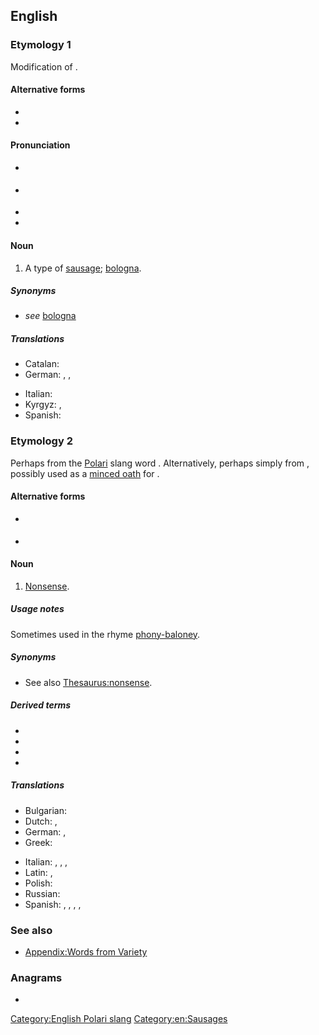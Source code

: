 {{also|Baloney}}
==English==

===Etymology 1===
Modification of {{m|en|bologna}}.

====Alternative forms====
* {{l|en|boloney}}
* {{l|en|bologna}}

====Pronunciation====
* {{a|UK}} {{IPA|en|/bəˈləʊni/}}
* {{a|GenAm}} {{IPA|en|/bəˈloʊni/}}
* {{audio|en|En-au-baloney.ogg|Audio (AU)}}
* {{rhymes|en|əʊni|s=3}}

====Noun====
{{en-noun|~}}

# A type of [[sausage]]; [[bologna]].

=====Synonyms=====
* ''see'' [[bologna]]

=====Translations=====
{{trans-top|type of smoked sausage}}
* Catalan: {{t+|ca|mortadel·la|f}}
* German: {{t+|de|Fleischwurst|f}}, {{t+|de|Mortadella|f}}, {{t+|de|Lyoner|f}}
{{trans-mid}}
* Italian: {{t+|it|mortadella|f}}
* Kyrgyz: {{t+|ky|бекер сөз|f}}, {{t+|ky|болбогон нерсе|f}}
* Spanish: {{t+|es|mortadela|f}}
{{trans-bottom}}

===Etymology 2===
Perhaps from the [[Polari]] slang word {{m|en|balonie}}. Alternatively, perhaps simply from {{m|en|bologna||sausage}}, possibly used as a [[minced oath]] for {{m|en|bullshit}}.

====Alternative forms====
* {{l|en|balonie}} {{qualifier|UK}}
* {{l|en|boloney}}

====Noun====
{{en-noun|-}}

# {{lb|en|uncountable|chiefly|US|slang}} [[nonsense|Nonsense]].
#: {{ux|en|That's a bunch of '''baloney'''! I don't believe one word!}}

=====Usage notes=====
Sometimes used in the rhyme [[phony-baloney]].

=====Synonyms=====
* See also [[Thesaurus:nonsense]].

=====Derived terms=====
* {{l|en|baloney pony}}
* {{l|en|balonium}}
* {{l|en|no matter how thin you slice it, it's still baloney}}
* {{l|en|globaloney}}

=====Translations=====
{{trans-top|nonsense}}
* Bulgarian: {{t+|bg|глу́пости}}
* Dutch: {{t+|nl|onzin|m}}, {{t+|nl|nonsens|m}}
* German: {{t+|de|Quatsch|m}}, {{t+|de|Käse|m}}
* Greek: {{t+|el|αερολογίες|f|p}}
{{trans-mid}}
* Italian: {{t+|it|stupidaggine|f}}, {{t+|it|fesseria|f}}, {{t+|it|idiozia|f}}, {{t+|it|sciocchezza|f}}
* Latin: {{t|la|nūgae|f-p}}, {{t|la|gerrae|f-p}}
* Polish: {{t+|pl|nonsens}}
* Russian: {{t+|ru|колбасня|f}}
* Spanish: {{t+|es|tonterías|f}}, {{t+|es|inventos|m}}, {{t+|es|chorrada|f}}, {{t+|es|chuminada|f}}, {{t+|es|farfolla|f}}
{{trans-bottom}}

===See also===
* [[Appendix:Words from Variety]]

===Anagrams===
* {{anagrams|en|a=abelnoy|Boylean|Lebonya}}

[[Category:English Polari slang]]
[[Category:en:Sausages]]